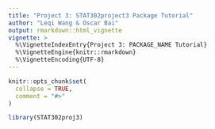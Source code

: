 ```yaml
---
title: "Project 3: STAT302project3 Package Tutorial"
author: "Leqi Wang & Oscar Bai"
output: rmarkdown::html_vignette
vignette: >
  %\VignetteIndexEntry{Project 3: PACKAGE_NAME Tutorial}
  %\VignetteEngine{knitr::rmarkdown}
  %\VignetteEncoding{UTF-8}
---
```


```r
knitr::opts_chunk$set(
  collapse = TRUE,
  comment = "#>"
)
```

```r
library(STAT302proj3)
```
